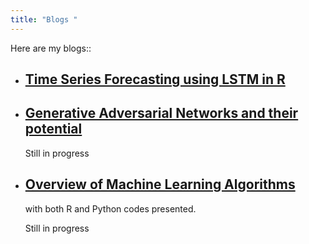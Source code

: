 ```yaml
---
title: "Blogs "
---
```


Here are my blogs::

*  ## [Time Series Forecasting using LSTM in R](http://rwanjohi.rbind.io/2018/04/05/time-series-forecasting-using-lstm-in-r/)





*  ## [Generative Adversarial Networks and their potential](http://rwanjohi.rbind.io/2018/04/14/generative-adversarial-networks/)

    Still in progress





*  ## [Overview of Machine Learning Algorithms](http://rwanjohi.rbind.io/2018/04/02/overview-of-machine-learning-algorithms/)

     with both R and Python codes presented.
     
     Still in progress